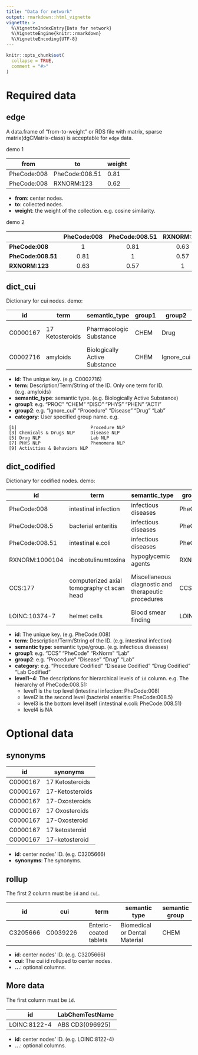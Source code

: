 ```yaml
---
title: "Data for network"
output: rmarkdown::html_vignette
vignette: >
  %\VignetteIndexEntry{Data for network}
  %\VignetteEngine{knitr::rmarkdown}
  %\VignetteEncoding{UTF-8}
---
```


```r
knitr::opts_chunk$set(
  collapse = TRUE,
  comment = "#>"
)
```

# Required data

## edge

A data.frame of "from-to-weight" or RDS file with matrix, sparse matrix(dgCMatrix-class) is acceptable for `edge` data.


demo 1

| from        | to             | weight |
| ----------- | -------------- | ------ |
| PheCode:008 | PheCode:008.51 | 0.81   |
| PheCode:008 | RXNORM:123     | 0.62   |

- **from**: center nodes.
- **to**: collected nodes.
- **weight**: the weight of the collection. e.g. cosine similarity.

demo 2

|                | PheCode:008 | PheCode:008.51 | RXNORM:123 |
| -----------    |:-----------:|:--------------:|:----------:|
| **PheCode:008**    | 1           | 0.81           | 0.63       |
| **PheCode:008.51** | 0.81        | 1              | 0.57       |
| **RXNORM:123**     | 0.63        | 0.57           | 1          |

## dict_cui

Dictionary for cui nodes. demo:

| id       | term            | semantic_type                 | group1 | group2     | category              |
| -------- | --------------- | ----------------------------- | ------ | ---------- | --------------------- |
| C0000167 | 17 Ketosteroids | Pharmacologic Substance       | CHEM   | Drug       | Chemicals & Drugs NLP |
| C0002716 | amyloids        | Biologically Active Substance | CHEM   | Ignore_cui | Chemicals & Drugs NLP |

- **id**: The unique key. (e.g. C0002716)
- **term**: Description/Term/String of the ID. Only one term for ID. (e.g. amyloids)
- **semantic_type**: semantic type. (e.g. Biologically Active Substance)
- **group1**: e.g.  "PROC"   "CHEM"   "DISO"   "PHYS"   "PHEN"   "ACTI"
- **group2**: e.g. "Ignore_cui" "Procedure"  "Disease"    "Drug"       "Lab"
- **category**: User specified group name. e.g. 

```
 [1]                            Procedure NLP             
 [3] Chemicals & Drugs NLP      Disease NLP               
 [5] Drug NLP                   Lab NLP                   
 [7] PHYS NLP                   Phenomena NLP             
 [9] Activities & Behaviors NLP 
```

## dict_codified

Dictionary for codified nodes. demo:

| id | term | semantic_type | group1 | group2 | category | level1 | level2 | level3 | level4 |
| -------------- | -------------------- | ------------------- | -------------- | ------- | ---------------- | -------------------- | ------------------- | ----------------- | ------ |
| PheCode:008    | intestinal infection | infectious diseases | PheCode        | Disease | Disease Codified | intestinal infection |                     |                   |        |
| PheCode:008.5  | bacterial enteritis  | infectious diseases | PheCode        | Disease | Disease Codified | intestinal infection | bacterial enteritis |                   |        |
| PheCode:008.51 | intestinal e.coli    | infectious diseases | PheCode        | Disease | Disease Codified | intestinal infection | bacterial enteritis | intestinal e.coli |        |
| RXNORM:1000104 | incobotulinumtoxina | hypoglycemic agents | RXNORM        | Drug | Drug Codified | glucagon-like peptide- | liraglutide | |        |
| CCS:177        | computerized axial tomography ct scan head | Miscellaneous diagnostic and therapeutic procedures | CCS        | Procedure | Procedure Codified | miscellaneous diagnostic and therapeutic procedures | computerized axial tomography ct scan | computerized axial tomography ct scan head |        |
| LOINC:10374-7   | helmet cells | Blood smear finding | LOINC        | Lab | Lab Codified | Hematology | Blood smear finding | Erythrocyte shape | helmet cells |

- **id**: The unique key. (e.g. PheCode:008)
- **term**: Description/Term/String of the ID. (e.g. intestinal infection)
- **semantic type**: semantic type/group. (e.g. infectious diseases)
- **group1**: e.g. "CCS" "PheCode" "RxNorm" "Lab"
- **group2**: e.g.  "Procedure"  "Disease"    "Drug"       "Lab"
- **category**: e.g. "Procedure Codified"  "Disease Codified"    "Drug Codified"       "Lab Codified"
- **level1~4**:	The descriptions for hierarchical levels of `id` column. e.g. The hierarchy of PheCode:008.51:   
	* level1 is the top level (intestinal infection: PheCode:008)
	* level2 is the second level (bacterial enteritis: PheCode:008.5)
	* level3 is the bottom level itself (intestinal e.coli: PheCode:008.51)
	* level4 is NA

# Optional data

## synonyms

| id  | synonyms |
| ---- | -------- |
|C0000167|17 Ketosteroids|
|C0000167|17-Ketosteroids|
|C0000167|17-Oxosteroids|
|C0000167|17 Oxosteroids|
|C0000167|17-Oxosteroid|
|C0000167|17 ketosteroid|
|C0000167|17-ketosteroid|

- **id**: center nodes' ID. (e.g. C3205666)
- **synonyms**: The synonyms.

## rollup

The first 2 column must be `id` and `cui`.

| id              | cui                             | term                   | semantic type                 | semantic group |
| --------------- | ------------------------------- | ---------------------- | ----------------------------- | -------------- |
| C3205666        | C0039226                        | Enteric-coated tablets | Biomedical or Dental Material | CHEM           |

- **id**: center nodes' ID. (e.g. C3205666)
- **cui**: The cui id rolluped to center nodes.
- **...**: optional columns.

## More data

The first column must be `id`.

| id           | LabChemTestName |
| ------------ | --------------- |
| LOINC:8122-4 | ABS CD3(096925) |

- **id**: center nodes' ID. (e.g. LOINC:8122-4)
- **...**: optional columns.


